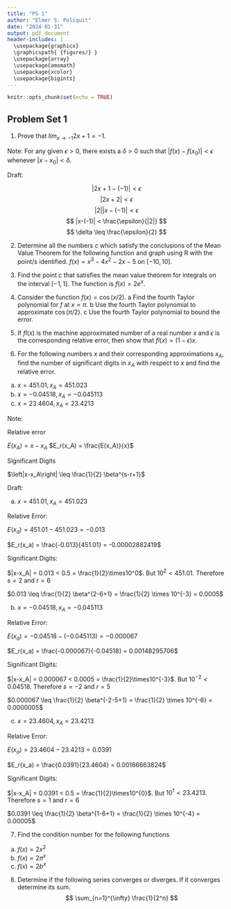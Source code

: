 ```yaml
---
title: "PS 1"
author: "Elmer S. Poliquit"
date: "2024-01-31"
output: pdf_document
header-includes: |
  \usepackage{graphicx}
  \graphicspath{ {figures/} }
  \usepackage{array}
  \usepackage{amsmath}
  \usepackage{xcolor}
  \usepackage{bigints}
---
```


```r
knitr::opts_chunk$set(echo = TRUE)
```
## Problem Set 1

1. Prove that $lim_{x\rightarrow -1}{2x}+1=-1.$

Note: For any given $\epsilon > 0$, there exists a $\delta > 0$ such that $|f (x) - f (x_0)| < \epsilon$ whenever $|x - x_0| < \delta$.

Draft:

$$|2x+1 - (-1)| < \epsilon$$
$$|2x+2| < \epsilon$$
$$|2||x-(-1)|<\epsilon$$
$$ |x-(-1)| < \frac{\epsilon}{|2|} $$
$$ \delta \leq \frac{\epsilon}{2} $$ 

2. Determine all the numbers $c$ which satisfy the conclusions of the Mean Value Theorem for the following function and graph using $\mathrm{R}$ with the point/s identified. $f(x)=x^3-4 x^2-2 x-5$ on $[-10,10]$.

3. Find the point $c$ that satisfies the mean value theorem for integrals on the interval $[-1,1]$. The function is $f(x)=2 e^x$.

4. Consider the function $f(x)=\cos (x / 2)$.
a Find the fourth Taylor polynomial for $f$ at $x=\pi$.
b Use the fourth Taylor polynomial to approximate $\cos (\pi / 2)$.
c Use the fourth Taylor polynomial to bound the error.

5. If $f l(x)$ is the machine approximated number of a real number $x$ and $\epsilon$ is the corresponding relative error, then show that $f l(x)=(1-\epsilon) x$.

6. For the following numbers $x$ and their corresponding approximations $x_A$, find the number of significant digits in $x_A$ with respect to $x$ and find the relative error.
a. $x=451.01, x_A=451.023$
b. $x=-0.04518, x_A=-0.045113$
c. $x=23.4604, x_A=23.4213$

Note:

Relative error

$E(x_A) = x - x_A$
$E_r(x_A) = \frac{E(x_A)}{x}$

Significant Digits

$\left|x-x_A\right| \leq \frac{1}{2} \beta^{s-r+1}$

Draft:

a. $x=451.01, x_A=451.023$

Relative Error:

$E(x_a) = 451.01 - 451.023 = -0.013$

$E_r(x_a) = \frac{-0.013}{451.01} = -0.00002882419$

Significant Digits:

$|x-x_A| = 0.013 < 0.5 = \frac{1}{2}\times10^0$. But $10^2 < 451.01$. Therefore $s = 2$ and $r = 6$

$0.013 \leq \frac{1}{2} \beta^{2-6+1} = \frac{1}{2} \times 10^{-3} = 0.0005$

b. $x=-0.04518, x_A=-0.045113$

Relative Error:

$E(x_a) = -0.04518 - (-0.045113) = -0.000067$

$E_r(x_a) = \frac{-0.000067}{-0.04518} = 0.00148295706$

Significant Digits:

$|x-x_A| = 0.000067 < 0.0005 = \frac{1}{2}\times10^{-3}$. But $10^{-2} < 0.04518$. Therefore $s = -2$ and $r = 5$

$0.000067 \leq \frac{1}{2} \beta^{-2-5+1} = \frac{1}{2} \times 10^{-6} = 0.0000005$

c. $x=23.4604, x_A=23.4213$

Relative Error:

$E(x_a) = 23.4604 - 23.4213 = 0.0391$

$E_r(x_a) = \frac{0.0391}{23.4604} = 0.00166663824$

Significant Digits:

$|x-x_A| = 0.0391 < 0.5 = \frac{1}{2}\times10^{0}$. But $10^{1} < 23.4213$. Therefore $s = 1$ and $r = 6$

$0.0391 \leq \frac{1}{2} \beta^{1-6+1} = \frac{1}{2} \times 10^{-4} = 0.00005$

7. Find the condition number for the following functions
a. $f(x)=2 x^2$
b. $f(x)=2 \pi^x$
c. $f(x)=2 b^x$

8. Determine if the following series converges or diverges. If it converges determine its sum.
$$ \sum_{n=1}^{\infty} \frac{1}{2^n} $$